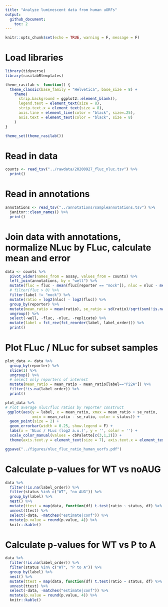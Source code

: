 ```yaml
---
title: "Analyze luminescent data from human uORFs"
output: 
  github_document:
    toc: 2
---
```


```r
knitr::opts_chunk$set(echo = TRUE, warning = F, message = F)
```

# Load libraries

```r
library(tidyverse)
library(rasilabRtemplates)

theme_rasilab <- function() {
  theme_classic(base_family = "Helvetica", base_size = 8) +
    theme(
      strip.background = ggplot2::element_blank(),
      legend.text = element_text(size = 8),
      strip.text.x = element_text(size = 8),
      axis.line = element_line(color = "black", size=.25),
      axis.text = element_text(color = "black", size = 8)
    )
}

theme_set(theme_rasilab())
```

# Read in data

```r
counts <- read_tsv("../rawdata/20200927_fluc_nluc.tsv") %>%
  print()
```

# Read in annotations

```r
annotations <- read_tsv("../annotations/sampleannotations.tsv") %>%
  janitor::clean_names() %>% 
  print()
```

# Join data with annotations, normalize NLuc by FLuc, calculate mean and error

```r
data <- counts %>% 
  pivot_wider(names_from = assay, values_from = counts) %>%
  left_join(annotations, by = "well") %>%
  mutate(fluc = fluc - mean(fluc[reporter == "mock"]), nluc = nluc - mean(nluc[reporter == "mock"])) %>%
  # filter(fluc > 0) %>% 
  filter(label != "mock") %>%
  mutate(ratio = log2(nluc) - log2(fluc)) %>% 
  group_by(reporter) %>% 
  mutate(mean_ratio = mean(ratio), se_ratio = sd(ratio)/sqrt(sum(!is.na(ratio)))) %>% 
  ungroup() %>% 
  select(-well, -fluc, -nluc, -replicate) %>%
  mutate(label = fct_rev(fct_reorder(label, label_order))) %>%
  print()
```

# Plot FLuc / NLuc for subset samples 

```r
plot_data <- data %>%
  group_by(reporter) %>% 
  slice(1) %>% 
  ungroup() %>% 
  # select only reporters of interest
  mutate(mean_ratio = mean_ratio - mean_ratio[label=="P22A"]) %>%
  filter(!is.na(label_order)) %>% 
  print()

plot_data %>%
# Plot average nluc/fluc ratios by reporter construct
 ggplot(aes(y = label, x = mean_ratio, xmax = mean_ratio + se_ratio,
            xmin = mean_ratio - se_ratio, color = status)) +
  geom_point(size = 2) +
  geom_errorbar(width = 0.25, show.legend = F) +
  labs(x = 'NLuc / FLuc (log2 a.u.)', y = '', color = '') +
  scale_color_manual(values = cbPalette[c(3,1,2)]) +
  theme(axis.text.y = element_text(size = 7), axis.text.x = element_text(size = 7))

ggsave("../figures/nluc_fluc_ratio_human_uorfs.pdf")
```
# Calculate p-values for WT vs noAUG 

```r
data %>% 
  filter(!is.na(label_order)) %>% 
  filter(status %in% c("WT", "no AUG")) %>% 
  group_by(label) %>% 
  nest() %>%
  mutate(ttest = map(data, function(df) t.test(ratio ~ status, df) %>% broom::tidy())) %>% 
  unnest(ttest) %>% 
  select(-data, -matches("estimate|conf")) %>% 
  mutate(p.value = round(p.value, 4)) %>% 
  knitr::kable()
```


# Calculate p-values for WT vs P to A

```r
data %>% 
  filter(!is.na(label_order)) %>% 
  filter(status %in% c("WT", "P to A")) %>% 
  group_by(label) %>% 
  nest() %>%
  mutate(ttest = map(data, function(df) t.test(ratio ~ status, df) %>% broom::tidy())) %>% 
  unnest(ttest) %>% 
  select(-data, -matches("estimate|conf")) %>% 
  mutate(p.value = round(p.value, 4)) %>% 
  knitr::kable()
```
